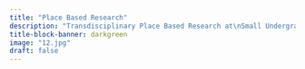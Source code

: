 ```yaml
---
title: "Place Based Research"
description: "Transdisciplinary Place Based Research at\nSmall Undergraduate Campus" 
title-block-banner: darkgreen
image: "12.jpg"
draft: false
---
```

